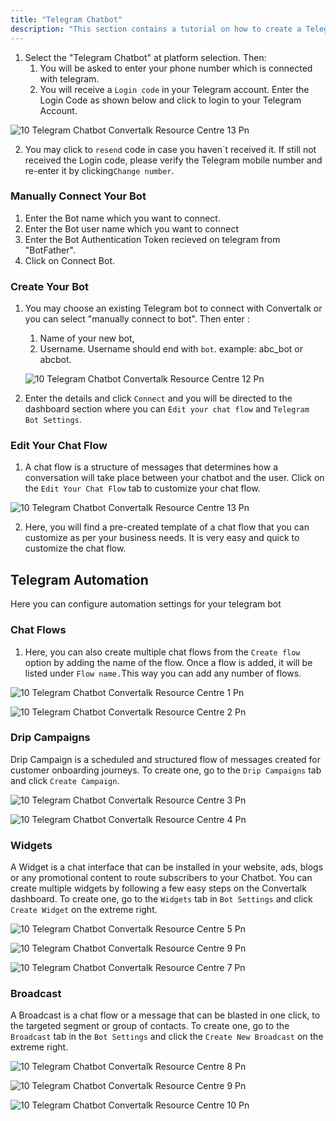 ```yaml
---
title: "Telegram Chatbot"
description: "This section contains a tutorial on how to create a Telegram Chatbot, edit the bot's chat flow and bot's settings. "
---
```



1. Select the "Telegram Chatbot" at platform selection. Then:
   1. You will be asked to enter your phone number which is connected with telegram.
   2. You will receive a `Login code` in your Telegram account. Enter the Login Code as shown below and click to login to your Telegram Account.

![10 Telegram Chatbot  Convertalk Resource Centre 13 Pn](/images/how-botpenguin-works/create-newchatbot/10.telegram_chatbot__Convertalk_resource_centre-13.png)

2. You may click to `resend` code in case you haven\`t received it. If still not received the Login code, please verify the Telegram mobile number and re-enter it by clicking`Change number`.

### **Manually Connect Your Bot**

1. Enter the Bot name which you want to connect.
2. Enter the Bot user name which you want to connect
3. Enter the Bot Authentication Token recieved on telegram from "BotFather".
4. Click on Connect Bot.

### **Create Your Bot**

1. You may choose an existing Telegram bot to connect with  Convertalk or you can select "manually connect to bot". Then enter :
   1. Name of your new bot,
   2. Username. Username should end with `bot`. example: abc_bot or abcbot.

   ![10 Telegram Chatbot  Convertalk Resource Centre 12 Pn](/images/how-botpenguin-works/create-newchatbot/10.telegram_chatbot__Convertalk_resource_centre-11.png)


3. Enter the details and click `Connect` and you will be directed to the dashboard section where you can `Edit your chat flow` and `Telegram Bot Settings`.

### **Edit Your Chat Flow**

1. A chat flow is a structure of messages that determines how a conversation will take place between your chatbot and the user. Click on the `Edit Your Chat Flow` tab to customize your chat flow.

![10 Telegram Chatbot  Convertalk Resource Centre 13 Pn](/images/how-botpenguin-works/create-newchatbot/10.telegram_chatbot__Convertalk_resource_centre-12.png)

2. Here, you will find a pre-created template of a chat flow that you can customize as per your business needs. It is very easy and quick to customize the chat flow.

## **Telegram Automation**

Here you can configure automation settings for your telegram bot

### **Chat Flows**

1. Here, you can also create multiple chat flows from the `Create flow` option by adding the name of the flow. Once a flow is added, it will be listed under `Flow name.`This way you can add any number of flows.

![10 Telegram Chatbot  Convertalk Resource Centre 1 Pn](/images/how-botpenguin-works/create-newchatbot/10.telegram_chatbot__Convertalk_resource_centre-1.png)

![10 Telegram Chatbot  Convertalk Resource Centre 2 Pn](/images/how-botpenguin-works/create-newchatbot/10.telegram_chatbot__Convertalk_resource_centre-2.png)

### **Drip Campaigns**

Drip Campaign is a scheduled and structured flow of messages created for customer onboarding journeys. To create one, go to the `Drip Campaigns` tab and click `Create Campaign`. 

![10 Telegram Chatbot  Convertalk Resource Centre 3 Pn](/images/how-botpenguin-works/create-newchatbot/10.telegram_chatbot__Convertalk_resource_centre-3.png)

![10 Telegram Chatbot  Convertalk Resource Centre 4 Pn](/images/how-botpenguin-works/create-newchatbot/10.telegram_chatbot__Convertalk_resource_centre-4.png)

### **Widgets**

A Widget is a chat interface that can be installed in your website, ads, blogs or any promotional content to route subscribers to your Chatbot. You can create multiple widgets by following a few easy steps on the  Convertalk dashboard. To create one, go to the `Widgets` tab in `Bot Settings` and click `Create Widget` on the extreme right. 

![10 Telegram Chatbot  Convertalk Resource Centre 5 Pn](/images/how-botpenguin-works/create-newchatbot/10.telegram_chatbot__Convertalk_resource_centre-5.png)

![10 Telegram Chatbot Convertalk Resource Centre 9 Pn](/images/how-botpenguin-works/create-newchatbot/10.telegram_chatbot__Convertalk_resource_centre-9.png)

![10 Telegram Chatbot  Convertalk Resource Centre 7 Pn](/images/how-botpenguin-works/create-newchatbot/10.telegram_chatbot__Convertalk_resource_centre-7.png)

### **Broadcast**

A Broadcast is a chat flow or a message that can be blasted in one click, to the targeted segment or group of contacts. To create one, go to the `Broadcast` tab in the `Bot Settings` and click the `Create New Broadcast` on the extreme right.

![10 Telegram Chatbot  Convertalk Resource Centre 8 Pn](/images/how-botpenguin-works/create-newchatbot/10.telegram_chatbot__Convertalk_resource_centre-8.png)

![10 Telegram Chatbot  Convertalk Resource Centre 9 Pn](/images/how-botpenguin-works/create-newchatbot/10.telegram_chatbot__Convertalk_resource_centre-9.png)

![10 Telegram Chatbot  Convertalk Resource Centre 10 Pn](/images/how-botpenguin-works/create-newchatbot/10.telegram_chatbot__Convertalk_resource_centre-10.png)